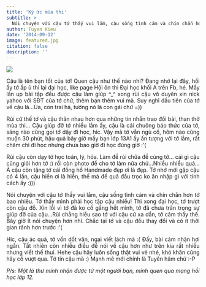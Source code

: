 ```yaml
---
title: 'Ký ức mùa thi'
subtitle: >
  Nói chuyện với cậu tớ thấy vui lắm, cậu sống tình cảm và chín chắn hơn tớ bao nhiêu. Tớ thấy mình phải học tập cậu nhiều! Thi xong đại học, tớ trượt còn cậu...
author: Tuyen Kieu
date: '2014-09-12'
image: featured.jpg
citation: false
description: ''
---
```


![](./featured.jpg)

<p style = "text-align: justify">Cậu là tên bạn tốt của tớ! Quen cậu như thế nào nhỉ? Đang nhớ lại đây, hồi ấy tớ ấp ủ thi lại đại học, like page Hội ôn thi Đại học khối A trên Fb, hé. Mấy lần up bài tập đều được cậu làm giúp ^_^ xong rùi cậu vô duyên xin nick yahoo với SĐT của tớ chứ, thêm bạn thêm vui mà. Suy nghĩ đầu tiên của tớ về cậu là...Ủa, con trai hả, tưởng nó là con gái chứ =))</p>

<p style = "text-align: justify">Rùi cứ thế tớ và cậu thân nhau hơn qua những tin nhắn trao đổi bài, than thở mùa thi... Cậu giúp đỡ tớ nhiều lắm ấy, cậu là cái chuông báo thức của tớ, sáng nào cũng gọi tớ dậy đi học, hic. Vậy mà tớ vẫn ngủ cố, hôm nào cũng muộn 30 phút, hậu quả bây giờ mấy bạn lớp 13A1 ấy ấn tượng với tớ lắm, rất chăm chỉ đi học nhưng chưa bao giờ đi học đúng giờ :'(</p>

<p style = "text-align: justify">Rùi cậu còn dạy tớ học toán, lý, hóa. Làm đề rùi chữa đề cùng tớ... cái gì cậu cũng giỏi hơn tớ :) rồi còn photo đề cho tớ làm nữa chứ...Nhiều nhiều quá... À cậu còn tặng tớ cái đồng hồ Handmade đẹp ơi là đẹp. Tớ nhớ mới gặp cậu có 4 lần, cậu hiền ơi là hiền, thế mà để quả đầu trọc ko ăn nhập gì với tính cách ấy :)))</p>

<p style = "text-align: justify">Nói chuyện với cậu tớ thấy vui lắm, cậu sống tình cảm và chín chắn hơn tớ bao nhiêu. Tớ thấy mình phải học tập cậu nhiều! Thi xong đại học, tớ trượt còn cậu đỗ. Xin lỗi vì tớ đã ko cố gắng hết mình, tớ đã chưa trân trọng sự giúp đỡ của cậu...Rùi chẳng hiểu sao tớ với cậu cứ xa dần, tớ cảm thấy thế. Bây giờ ít nói chuyện hơn nhỉ. Chắc tại tớ và cậu đều thay đổi và có ít thời gian rảnh hơn trước :'(</p>

<p style = "text-align: justify">Hic, cậu ác quá, tớ vốn dốt văn, ngại viết lách mà :( Đấy, bài cảm nhận hơi ngắn. Tất nhiên còn nhiều điều để nói về cậu hơn như trên kia rất nhiều nhưng viết thế thui. Hehe cậu hãy luôn sống thật vui vẻ nhé, khó khăn cũng hãy cố vượt qua. Tớ tin cậu mà :) Mạnh mẽ mới chính là Tuyến hâm chứ :-P</p>

<p style = "text-align: justify"><i>P/s: Một lá thư mình nhận được từ một người bạn, mình quen qua mạng hồi học lớp 12.</i></p>